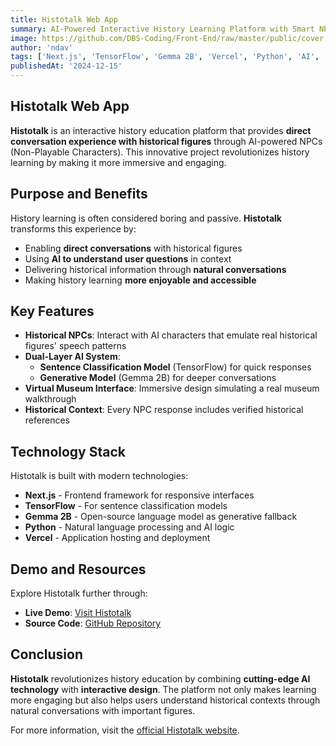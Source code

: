 ```yaml
---
title: Histotalk Web App
summary: AI-Powered Interactive History Learning Platform with Smart NPCs
image: https://github.com/DBS-Coding/Front-End/raw/master/public/cover.jpg
author: 'ndav'
tags: ['Next.js', 'TensorFlow', 'Gemma 2B', 'Vercel', 'Python', 'AI', 'NLP']
publishedAt: '2024-12-15'
---
```


## Histotalk Web App

**Histotalk** is an interactive history education platform that provides
**direct conversation experience with historical figures** through AI-powered
NPCs (Non-Playable Characters). This innovative project revolutionizes history
learning by making it more immersive and engaging.

## Purpose and Benefits

History learning is often considered boring and passive. **Histotalk**
transforms this experience by:

- Enabling **direct conversations** with historical figures
- Using **AI to understand user questions** in context
- Delivering historical information through **natural conversations**
- Making history learning **more enjoyable and accessible**

## Key Features

- **Historical NPCs**: Interact with AI characters that emulate real historical
  figures' speech patterns
- **Dual-Layer AI System**:
  - **Sentence Classification Model** (TensorFlow) for quick responses
  - **Generative Model** (Gemma 2B) for deeper conversations
- **Virtual Museum Interface**: Immersive design simulating a real museum
  walkthrough
- **Historical Context**: Every NPC response includes verified historical
  references

## Technology Stack

Histotalk is built with modern technologies:

- **Next.js** - Frontend framework for responsive interfaces
- **TensorFlow** - For sentence classification models
- **Gemma 2B** - Open-source language model as generative fallback
- **Python** - Natural language processing and AI logic
- **Vercel** - Application hosting and deployment

## Demo and Resources

Explore Histotalk further through:

- **Live Demo**: [Visit Histotalk](https://histotalk.vercel.app)
- **Source Code**: [GitHub Repository](https://github.com/histotalk-team)

## Conclusion

**Histotalk** revolutionizes history education by combining **cutting-edge AI
technology** with **interactive design**. The platform not only makes learning
more engaging but also helps users understand historical contexts through
natural conversations with important figures.

For more information, visit the
[official Histotalk website](https://histotalk.vercel.app).
